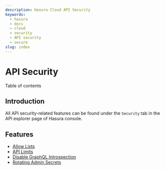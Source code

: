 ```yaml
---
description: Hasura Cloud API Security
keywords:
  - hasura
  - docs
  - cloud
  - security
  - API security
  - secure
slug: index
---
```



# API Security

<CustomTOCListHead>Table of contents</CustomTOCListHead>
<TOCInline toc={toc} />

## Introduction

All API security-related features can be found under the `Security` tab in the API explorer page of Hasura console.

<Thumbnail src="/img/graphql/cloud/security/security.png" alt="Security" />

## Features

- [Allow Lists](/graphql/cloud/security/allow-lists.mdx)
- [API Limits](/graphql/cloud/security/api-limits.mdx)
- [Disable GraphQL Introspection](/graphql/cloud/security/disable-graphql-introspection.mdx)
- [Rotating Admin Secrets](/graphql/cloud/security/rotating-admin-secrets.mdx)
